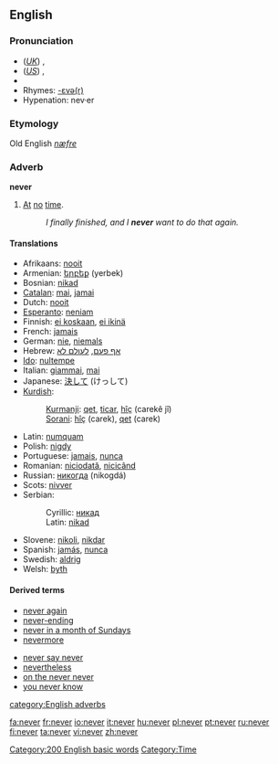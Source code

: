==English==

{{rank|first|down|good|99|never|shall|most|where}}

===Pronunciation===
*(''[[Received Pronunciation|UK]]'') {{IPA|/ˈnɛvə/}}, {{SAMPA|/"nEv@/}}
*(''[[General American|US]]'') {{IPA|/ˈnɛvɚ/}}, {{SAMPA|/"nEv@`/}}
*{{audio|en-us-never.ogg|Audio (US)}}
*Rhymes: [[Rhymes:English:-ɛvə(r)|-ɛvə(r)]]
*Hypenation: nev&middot;er

===Etymology===
Old English ''[[næfre]]''

===Adverb===
'''never'''
#[[at|At]] [[no]] [[time]].
#:''I finally finished, and I '''never''' want to do that again.''

====Translations====
{{top}}
*Afrikaans: [[nooit]]
*Armenian: [[երբեք]] (yerbek)
*Bosnian: [[nikad#Bosnian|nikad]]
*[[Catalan]]: [[mai]], [[jamai]]
*Dutch: [[nooit]]
*[[Esperanto]]: [[neniam]]
*Finnish: [[ei koskaan]], [[ei ikinä]]
*French: [[jamais]]
*German: [[nie]], [[niemals]]
*Hebrew: [[אף פעם]], [[לעולם לא]]
*[[Ido]]: [[nultempe]]
*Italian: [[giammai]], [[mai]]
*Japanese: [[決して]] (けっして)
*[[Kurdish]]:
*:[[Kurmanji]]: [[qet]], [[ticar]], [[hîç]] (carekê jî)
*:[[Sorani]]: [[hîç]] (carek), [[qet]] (carek)
{{mid}}
*Latin: [[numquam]]
*Polish: [[nigdy]]
*Portuguese: [[jamais]], [[nunca]]
*Romanian: [[niciodată]], [[nicicând]]
*Russian: [[никогда]] (nikogdá)
*Scots: [[nivver]]
*Serbian:
*:Cyrillic: [[никад#Serbian|никад]]
*:Latin: [[nikad#Serbian|nikad]]
*Slovene: [[nikoli]], [[nikdar]]
*Spanish: [[jamás]], [[nunca]]
*Swedish: [[aldrig]]
*Welsh: [[byth]]
{{bottom}}

====Derived terms====
{{top2}}
*[[never again]]
*[[never-ending]]
*[[never in a month of Sundays]]
*[[nevermore]]
{{mid2}}
*[[never say never]]
*[[nevertheless]]
*[[on the never never]]
*[[you never know]]
{{bottom}}

[[category:English adverbs]]
[[Category:200 English basic words]]
[[Category:Time]]

[[fa:never]]
[[fr:never]]
[[io:never]]
[[it:never]]
[[hu:never]]
[[pl:never]]
[[pt:never]]
[[ru:never]]
[[fi:never]]
[[ta:never]]
[[vi:never]]
[[zh:never]]